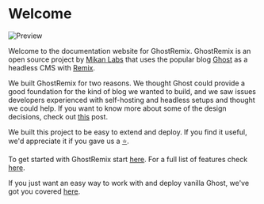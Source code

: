 # Welcome

![Preview](/image.png)

Welcome to the documentation website for GhostRemix. GhostRemix is an open source project by [Mikan Labs](https://mikanlabs.com) that uses the popular blog [Ghost](https://ghost.org/) as a headless CMS with [Remix](https://remix.run/).

We built GhostRemix for two reasons. We thought Ghost could provide a good foundation for the kind of blog we wanted to build, and we saw issues developers experienced with self-hosting and headless setups and thought we could help.
If you want to know more about some of the design decisions, check out [this](https://mikanlabs.com/ghost-remix) post.

We built this project to be easy to extend and deploy. If you find it useful, we'd appreciate it if you gave us a [⭐](https://github.com/mikan-laboratory/ghost-remix).

To get started with GhostRemix start [here](/local-development). For a full list of features check [here](/features).

If you just want an easy way to work with and deploy vanilla Ghost, we've got you covered [here](/vanilla-ghost).
